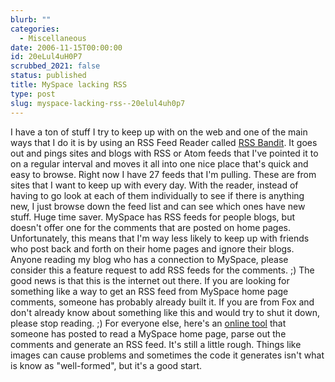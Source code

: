 ```yaml
---
blurb: ""
categories:
  - Miscellaneous
date: 2006-11-15T00:00:00
id: 20eLul4uH0P7
scrubbed_2021: false
status: published
title: MySpace lacking RSS
type: post
slug: myspace-lacking-rss--20elul4uh0p7
---
```


I have a ton of stuff I try to keep up with on the web and one of
the main ways that I do it is by using an RSS Feed Reader called
[RSS Bandit](http://www.rssbandit.org/). It goes out and pings
sites and blogs with RSS or Atom feeds that I've pointed it to on a
regular interval and moves it all into one nice place that's quick
and easy to browse. Right now I have 27 feeds that I'm pulling.
These are from sites that I want to keep up with every day. With
the reader, instead of having to go look at each of them
individually to see if there is anything new, I just browse down
the feed list and can see which ones have new stuff. Huge time
saver. MySpace has RSS feeds for people blogs, but doesn't offer
one for the comments that are posted on home pages. Unfortunately,
this means that I'm way less likely to keep up with friends who
post back and forth on their home pages and ignore their blogs.
Anyone reading my blog who has a connection to MySpace, please
consider this a feature request to add RSS feeds for the comments.
;) The good news is that this is the internet out there. If you are
looking for something like a way to get an RSS feed from MySpace
home page comments, someone has probably already built it. If you
are from Fox and don't already know about something like this and
would try to shut it down, please stop reading. ;) For everyone
else, here's an
[online tool](http://makedatamakesense.com/myspace/comment/) that
someone has posted to read a MySpace home page, parse out the
comments and generate an RSS feed. It's still a little rough.
Things like images can cause problems and sometimes the code it
generates isn't what is know as "well-formed", but it's a good
start.